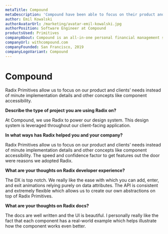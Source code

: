 ```yaml
---
metaTitle: Compound
metaDescription: 'Compound have been able to focus on their product and clients’ needs instead of minute implementation details and other concepts like component accessibility.'
author: Emil Kowalski
authorAvatarUrl: /marketing/avatar-emil-kowalski.jpg
authorPosition: Software Engineer at Compound
productsUsed: Primitives
companyAbout: Compound is an all-in-one personal financial management solution for technology founders, employees, and investors.
companyUrl: withcompound.com
companyFounded: San Francisco, 2019
companyLogoVariant: Compound
---
```


# Compound

<HeroQuote>
  Radix Primitives allow us to focus on our product and clients’ needs instead
  of minute implementation details and other concepts like component
  accessibility.
</HeroQuote>

**Describe the type of project you are using Radix on?**

At Compound, we use Radix to power our design system. This design system is leveraged throughout our client-facing application.

**In what ways has Radix helped you and your company?**

Radix Primitives allow us to focus on our product and clients’ needs instead of minute implementation details and other concepts like component accessibility. The speed and confidence factor to get features out the door were reasons we adopted Radix.

**What are your thoughts on Radix developer experience?**

The DX is top notch. We really like the ease with which you can add, enter, and exit animations relying purely on data attributes. The API is consistent and extremely flexible which allows us to create our own abstractions on top of Radix Primitives.

**What are your thoughts on Radix docs?**

The docs are well written and the UI is beautiful. I personally really like the fact that each component has a real-world example which helps illustrate how the component works even better.
